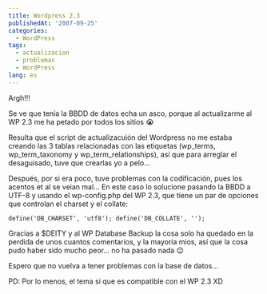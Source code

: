 ```yaml
---
title: Wordpress 2.3
publishedAt: '2007-09-25'
categories:
  - WordPress
tags:
  - actualizacion
  - problemas
  - WordPress
lang: es
---
```


Argh!!!

Se ve que tenía la BBDD de datos echa un asco, porque al actualizarme al WP 2.3 me ha petado por todos los sitios 😭

Resulta que el script de actualizacuión del Wordpress no me estaba creando las 3 tablas relacionadas con las etiquetas (wp_terms, wp_term_taxonomy y wp_term_relationships), así que para arreglar el desaguisado, tuve que crearlas yo a pelo...

Después, por si era poco, tuve problemas con la codificación, pues los acentos et al se veian mal... En este caso lo solucione pasando la BBDD a UTF-8 y usando el wp-config.php del WP 2.3, que tiene un par de opciones que controlan el charset y el collate:

`define('DB_CHARSET', 'utf8'); define('DB_COLLATE', '');`

Gracias a $DEITY y al WP Database Backup la cosa solo ha quedado en la perdida de unos cuantos comentarios, y la mayoria mios, así que la cosa pudo haber sido mucho peor... no ha pasado nada 😉

Espero que no vuelva a tener problemas con la base de datos...

PD: Por lo menos, el tema si que es compatible con el WP 2.3 XD
